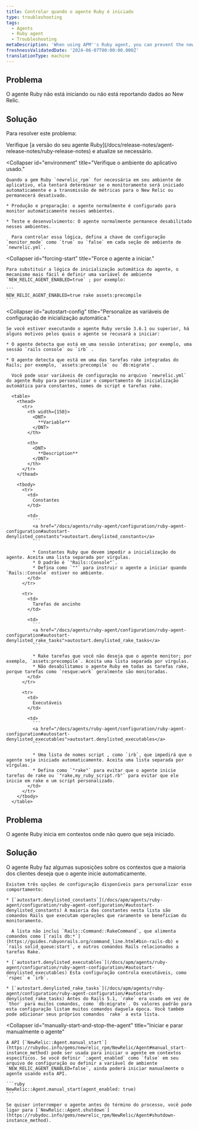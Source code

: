 ```yaml
---
title: Controlar quando o agente Ruby é iniciado
type: troubleshooting
tags:
  - Agents
  - Ruby agent
  - Troubleshooting
metaDescription: 'When using APM''s Ruby agent, you can prevent the newrelic_rpm gem from starting, or force it to start if it is not reporting data.'
freshnessValidatedDate: '2024-06-07T00:00:00.000Z'
translationType: machine
---
```


## Problema

O agente Ruby não está iniciando ou não está reportando dados ao New Relic.

## Solução

Para resolver este problema:

<CollapserGroup>
  <Collapser
    id="version-3-6-1-or-later"
    title="Verifique a versão do seu agente Ruby."
  >
    Verifique [a versão do seu agente Ruby](/docs/release-notes/agent-release-notes/ruby-release-notes) e atualize se necessário.
  </Collapser>

  <Collapser
    id="environment"
    title="Verifique o ambiente do aplicativo usado."
  >
    Quando a gem Ruby `newrelic_rpm` for necessária em seu ambiente de aplicativo, ela tentará determinar se o monitoramento será iniciado automaticamente e a transmissão de métricas para o New Relic ou permanecerá desativado.

    * Produção e preparação: o agente normalmente é configurado para monitor automaticamente nesses ambientes.

    * Teste e desenvolvimento: O agente normalmente permanece desabilitado nesses ambientes.

      Para controlar essa lógica, defina a chave de configuração `monitor_mode` como `true` ou `false` em cada seção de ambiente de `newrelic.yml`.
  </Collapser>

  <Collapser
    id="forcing-start"
    title="Force o agente a iniciar."
  >
    Para substituir a lógica de inicialização automática do agente, o mecanismo mais fácil é definir uma variável de ambiente `NEW_RELIC_AGENT_ENABLED=true` ; por exemplo:

    ```
    NEW_RELIC_AGENT_ENABLED=true rake assets:precompile
    ```
  </Collapser>

  <Collapser
    id="autostart-config"
    title="Personalize as variáveis de configuração de inicialização automática."
  >
    Se você estiver executando o agente Ruby versão 3.6.1 ou superior, há alguns motivos pelos quais o agente se recusará a iniciar:

    * O agente detecta que está em uma sessão interativa; por exemplo, uma sessão `rails console` ou `irb` .

    * O agente detecta que está em uma das tarefas rake integradas do Rails; por exemplo, `assets:precompile` ou `db:migrate`.

      Você pode usar variáveis de configuração no arquivo `newrelic.yml` do agente Ruby para personalizar o comportamento de inicialização automática para constantes, nomes de script e tarefas rake.

      <table>
        <thead>
          <tr>
            <th width={150}>
              <DNT>
                **Variable**
              </DNT>
            </th>

            <th>
              <DNT>
                **Description**
              </DNT>
            </th>
          </tr>
        </thead>

        <tbody>
          <tr>
            <td>
              Constantes
            </td>

            <td>
              ```
              <a href="/docs/agents/ruby-agent/configuration/ruby-agent-configuration#autostart-denylisted_constants">autostart.denylisted_constants</a>
              ```

              * Constantes Ruby que devem impedir a inicialização do agente. Aceita uma lista separada por vírgulas.
              * O padrão é `"Rails::Console"`.
              * Defina como `""` para instruir o agente a iniciar quando `Rails::Console` estiver no ambiente.
            </td>
          </tr>

          <tr>
            <td>
              Tarefas de ancinho
            </td>

            <td>
              ```
              <a href="/docs/agents/ruby-agent/configuration/ruby-agent-configuration#autostart-denylisted_rake_tasks">autostart.denylisted_rake_tasks</a>
              ```

              * Rake tarefas que você não deseja que o agente monitor; por exemplo, `assets:precompile`. Aceita uma lista separada por vírgulas.
              * Não desabilitamos o agente Ruby em todas as tarefas rake, porque tarefas como `resque:work` geralmente são monitoradas.
            </td>
          </tr>

          <tr>
            <td>
              Executáveis
            </td>

            <td>
              ```
              <a href="/docs/agents/ruby-agent/configuration/ruby-agent-configuration#autostart-denylisted_executables">autostart.denylisted_executables</a>
              ```

              * Uma lista de nomes script , como `irb`, que impedirá que o agente seja iniciado automaticamente. Aceita uma lista separada por vírgulas.
              * Defina como `"rake"` para evitar que o agente inicie tarefas de rake ou `"rake,my_ruby_script.rb"` para evitar que ele inicie em rake e um script personalizado.
            </td>
          </tr>
        </tbody>
      </table>
  </Collapser>
</CollapserGroup>

## Problema

O agente Ruby inicia em contextos onde não quero que seja iniciado.

## Solução

<CollapserGroup>
  <Collapser
    id="configure-where-the-agent-starts"
    title="Personalize sua configuração para controlar quando o agente é iniciado"
  >
    O agente Ruby faz algumas suposições sobre os contextos que a maioria dos clientes deseja que o agente inicie automaticamente.

    Existem três opções de configuração disponíveis para personalizar esse comportamento:

    * [`autostart.denylisted_constants`](/docs/apm/agents/ruby-agent/configuration/ruby-agent-configuration/#autostart-denylisted_constants) A maioria das constantes nesta lista são comandos Rails que executam operações que raramente se beneficiam do monitoramento.

      A lista não inclui `Rails::Command::RakeCommand`, que alimenta comandos como [`rails db:*`](https://guides.rubyonrails.org/command_line.html#bin-rails-db) e `rails solid_queue:start`, e outros comandos Rails relacionados a tarefas Rake.

    * [`autostart.denylisted_executables`](/docs/apm/agents/ruby-agent/configuration/ruby-agent-configuration/#autostart-denylisted_executables) Esta configuração controla executáveis, como `rspec` e `irb`.

    * [`autostart.denylisted_rake_tasks`](/docs/apm/agents/ruby-agent/configuration/ruby-agent-configuration/#autostart-denylisted_rake_tasks) Antes do Rails 5.1, `rake` era usado em vez de `thor` para muitos comandos, como `db:migrate`. Os valores padrão para esta configuração listam muitos comandos daquela época. Você também pode adicionar seus próprios comandos `rake` a esta lista.
  </Collapser>

  <Collapser
    id="manually-start-and-stop-the-agent"
    title="Iniciar e parar manualmente o agente"
  >
    A API [`NewRelic::Agent.manual_start`](https://rubydoc.info/gems/newrelic_rpm/NewRelic/Agent#manual_start-instance_method) pode ser usada para iniciar o agente em contextos específicos. Se você definir `:agent_enabled` como `false` em seu arquivo de configuração ou definir a variável de ambiente `NEW_RELIC_AGENT_ENABLED=false`, ainda poderá iniciar manualmente o agente usando esta API.

    ```ruby
    NewRelic::Agent.manual_start(agent_enabled: true)
    ```

    Se quiser interromper o agente antes do término do processo, você pode ligar para [`NewRelic::Agent.shutdown`](https://rubydoc.info/gems/newrelic_rpm/NewRelic/Agent#shutdown-instance_method).
  </Collapser>
</CollapserGroup>
